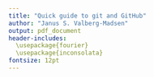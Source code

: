 ```yaml
---
title: "Quick guide to git and GitHub"
author: "Janus S. Valberg-Madsen"
output: pdf_document
header-includes:
  \usepackage{fourier}
  \usepackage{inconsolata}
fontsize: 12pt
---
```

